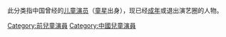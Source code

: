 此分类指中国曾经的[[儿童演员|儿童演员]]（[[童星|童星]]出身），现已经[[成年|成年]]或退出演艺圈的人物。
[[Category:前兒童演員|Category:前兒童演員]]
[[Category:中國兒童演員|Category:中國兒童演員]]
